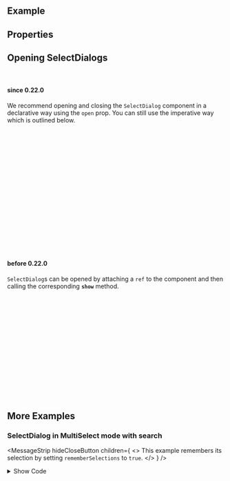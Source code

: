
<Meta of={ComponentStories} />

<DocsHeader />

<br />

## Example

<Canvas of={ComponentStories.Default} />

## Properties

<ControlsWithNote of={ComponentStories.Default} />

## Opening SelectDialogs

<br />

#### since 0.22.0

We recommend opening and closing the `SelectDialog` component in a declarative way using the `open` prop.
You can still use the imperative way which is outlined below.

```jsx
const MyComponentWithSelectDialog = () => {
  const [dialogIsOpen, setDialogIsOpen] = useState(false);
  return (
    <>
      <Button
        onClick={() => {
          setDialogIsOpen(true);
        }}
      >
        Open SelectDialog
      </Button>
      <SelectDialog open={dialogIsOpen} headerText="Select Product">
        <StandardListItem image="pathToImg" description="description">
          Product
        </StandardListItem>
      </SelectDialog>
    </>
  );
};
```

#### before 0.22.0

`SelectDialog`s can be opened by attaching a `ref` to the component and then calling the corresponding **`show`** method.

```jsx
const SelectDialogComponent = () => {
  const dialogRef = useRef(null);
  const onButtonClick = () => {
    dialogRef.current.show();
  };
  return (
    <>
      <Button onClick={onButtonClick}>Open SelectDialog</Button>
      <SelectDialog ref={dialogRef} headerText="Select Product">
        <StandardListItem image="pathToImg" description="description">
          Product
        </StandardListItem>
      </SelectDialog>
    </>
  );
};
```

## More Examples

### SelectDialog in MultiSelect mode with search

<MessageStrip
  hideCloseButton
  children={
    <>
      This example remembers its selection by setting <code>rememberSelections</code> to <code>true</code>.
    </>
  }
/>

<Canvas of={ComponentStories.MultiSelect} sourceState="none" />

<details>

<summary>Show Code</summary>

```tsx
const MultiSelectDialog = () => {
  const [dialogOpen, setDialogOpen] = useState(false);
  // predefined selection
  const selectedProducts = { 'HT-102': true, 'HT-203': true, 'HT-1038': true };
  // number of selected items
  const [selectedItems, setSelectedItems] = useState<Record<string, boolean>>(selectedProducts);
  const selectedItemsBeforeOpen = useRef(selectedItems);
  const [searchVal, setSearchVal] = useState();
  const [products, setProducts] = useState(Object.keys(selectedProducts));

  const handleBeforeOpen = () => {
    selectedItemsBeforeOpen.current = selectedItems;
  };
  const handleOpen = () => {
    setDialogOpen(true);
  };
  const handleClose = () => {
    setDialogOpen(false);
  };
  // search
  const handleSearch = (e) => {
    setSearchVal(e.detail.value);
  };
  // reset input value of search field
  const handleSearchReset = () => {
    setSearchVal(undefined);
  };
  // select/unselect
  const handleItemClick = (e) => {
    const itemDescription = e.detail.item.dataset.description;
    setSelectedItems((prev) => {
      if (prev[itemDescription]) {
        const { [itemDescription]: _omit, ...rest } = prev;
        return rest;
      } else {
        return { ...prev, [itemDescription]: true };
      }
    });
  };
  // clear selection
  const handleClear = () => {
    setSelectedItems({});
  };
  // confirm selection
  const handleConfirm = () => {
    setProducts(Object.keys(selectedItems));
  };
  // cancel selection
  const handleCancel = () => {
    setSelectedItems(selectedItemsBeforeOpen.current);
  };

  return (
    <>
      <Button onClick={handleOpen}>Open Dialog</Button>
      <SelectDialog
        open={dialogOpen}
        mode={ListSelectionMode.Multiple}
        numberOfSelectedItems={Object.keys(selectedItems).length}
        listProps={{ onItemClick: handleItemClick }}
        showClearButton
        rememberSelections
        onClear={handleClear}
        onConfirm={handleConfirm}
        onClose={handleClose}
        onSearchInput={handleSearch}
        onSearch={handleSearch}
        onSearchReset={handleSearchReset}
        onBeforeOpen={handleBeforeOpen}
        onCancel={handleCancel}
      >
        {new Array(40)
          .fill('')
          .map((_, index) => {
            const currentProduct = listItems[index % 4];
            const description = `${currentProduct.description}${index}`;
            const lowerCaseSearchVal = searchVal?.toLowerCase();
            if (
              searchVal &&
              !description.toLowerCase().includes(lowerCaseSearchVal) &&
              !currentProduct.text.toLowerCase().includes(lowerCaseSearchVal)
            ) {
              return null;
            }
            return (
              <StandardListItem
                image={currentProduct.img}
                description={`${currentProduct.description}${index}`}
                data-description={`${currentProduct.description}${index}`}
                key={`${currentProduct.text}${index}`}
                selected={selectedItems[description]}
              >
                {currentProduct.text}
              </StandardListItem>
            );
          })
          .filter(Boolean)}
      </SelectDialog>
      <FlexBox>
        <Label>Selected: </Label>
        <Text>{products.join(', ')}</Text>
      </FlexBox>
    </>
  );
};
```

</details>

<br />
<br />

<Footer />
